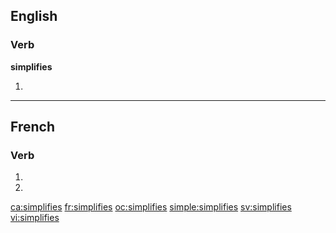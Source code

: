 {{also|simplifiés}}
==English==

===Verb===
'''simplifies'''

# {{third-person singular of|[[simplify]]}}

----

==French==

===Verb===
{{fr-verb-form}}

# {{form of|[[second-person|Second-person]] [[singular]] [[present indicative]]|[[simplifier]]|lang=fr}}
# {{form of|Second-person singular [[present subjunctive]]|simplifier|lang=fr}}

[[ca:simplifies]]
[[fr:simplifies]]
[[oc:simplifies]]
[[simple:simplifies]]
[[sv:simplifies]]
[[vi:simplifies]]